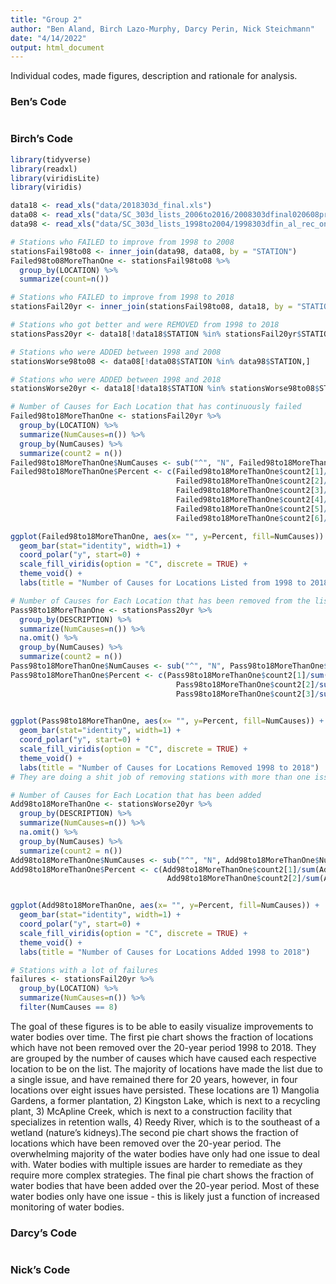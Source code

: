 ```yaml
---
title: "Group 2"
author: "Ben Aland, Birch Lazo-Murphy, Darcy Perin, Nick Steichmann"
date: "4/14/2022"
output: html_document
---
```


Individual codes, made figures, description and rationale for analysis.

### Ben's Code
```r

```

### Birch's Code
```r
library(tidyverse)
library(readxl)
library(viridisLite)
library(viridis)

data18 <- read_xls("data/2018303d_final.xls")
data08 <- read_xls("data/SC_303d_lists_2006to2016/2008303dfinal020608prtyrk.xls")
data98 <- read_xls("data/SC_303d_lists_1998to2004/1998303dfin_al_rec_only.xls")

# Stations who FAILED to improve from 1998 to 2008
stationsFail98to08 <- inner_join(data98, data08, by = "STATION")
Failed98to08MoreThanOne <- stationsFail98to08 %>% 
  group_by(LOCATION) %>% 
  summarize(count=n())

# Stations who FAILED to improve from 1998 to 2018
stationsFail20yr <- inner_join(stationsFail98to08, data18, by = "STATION")

# Stations who got better and were REMOVED from 1998 to 2018
stationsPass20yr <- data18[!data18$STATION %in% stationsFail20yr$STATION,]

# Stations who were ADDED between 1998 and 2008 
stationsWorse98to08 <- data08[!data08$STATION %in% data98$STATION,]

# Stations who were ADDED between 1998 and 2018
stationsWorse20yr <- data18[!data18$STATION %in% stationsWorse98to08$STATION,]

# Number of Causes for Each Location that has continuously failed
Failed98to18MoreThanOne <- stationsFail20yr %>% 
  group_by(LOCATION) %>% 
  summarize(NumCauses=n()) %>%
  group_by(NumCauses) %>%
  summarize(count2 = n())
Failed98to18MoreThanOne$NumCauses <- sub("^", "N", Failed98to18MoreThanOne$NumCauses)
Failed98to18MoreThanOne$Percent <- c(Failed98to18MoreThanOne$count2[1]/sum(Failed98to18MoreThanOne$count2)*100,
                                     Failed98to18MoreThanOne$count2[2]/sum(Failed98to18MoreThanOne$count2)*100,
                                     Failed98to18MoreThanOne$count2[3]/sum(Failed98to18MoreThanOne$count2)*100,
                                     Failed98to18MoreThanOne$count2[4]/sum(Failed98to18MoreThanOne$count2)*100,
                                     Failed98to18MoreThanOne$count2[5]/sum(Failed98to18MoreThanOne$count2)*100,
                                     Failed98to18MoreThanOne$count2[6]/sum(Failed98to18MoreThanOne$count2)*100)

ggplot(Failed98to18MoreThanOne, aes(x= "", y=Percent, fill=NumCauses)) +
  geom_bar(stat="identity", width=1) +
  coord_polar("y", start=0) +
  scale_fill_viridis(option = "C", discrete = TRUE) +
  theme_void() +
  labs(title = "Number of Causes for Locations Listed from 1998 to 2018")

# Number of Causes for Each Location that has been removed from the list
Pass98to18MoreThanOne <- stationsPass20yr %>% 
  group_by(DESCRIPTION) %>% 
  summarize(NumCauses=n()) %>%
  na.omit() %>%
  group_by(NumCauses) %>%
  summarize(count2 = n()) 
Pass98to18MoreThanOne$NumCauses <- sub("^", "N", Pass98to18MoreThanOne$NumCauses)
Pass98to18MoreThanOne$Percent <- c(Pass98to18MoreThanOne$count2[1]/sum(Pass98to18MoreThanOne$count2)*100,
                                     Pass98to18MoreThanOne$count2[2]/sum(Pass98to18MoreThanOne$count2)*100,
                                     Pass98to18MoreThanOne$count2[3]/sum(Pass98to18MoreThanOne$count2)*100)
                                     

ggplot(Pass98to18MoreThanOne, aes(x= "", y=Percent, fill=NumCauses)) +
  geom_bar(stat="identity", width=1) +
  coord_polar("y", start=0) +
  scale_fill_viridis(option = "C", discrete = TRUE) +
  theme_void() +
  labs(title = "Number of Causes for Locations Removed 1998 to 2018")
# They are doing a shit job of removing stations with more than one issue

# Number of Causes for Each Location that has been added
Add98to18MoreThanOne <- stationsWorse20yr %>% 
  group_by(DESCRIPTION) %>% 
  summarize(NumCauses=n()) %>%
  na.omit() %>%
  group_by(NumCauses) %>%
  summarize(count2 = n()) 
Add98to18MoreThanOne$NumCauses <- sub("^", "N", Add98to18MoreThanOne$NumCauses)
Add98to18MoreThanOne$Percent <- c(Add98to18MoreThanOne$count2[1]/sum(Add98to18MoreThanOne$count2)*100,
                                   Add98to18MoreThanOne$count2[2]/sum(Add98to18MoreThanOne$count2)*100)


ggplot(Add98to18MoreThanOne, aes(x= "", y=Percent, fill=NumCauses)) +
  geom_bar(stat="identity", width=1) +
  coord_polar("y", start=0) +
  scale_fill_viridis(option = "C", discrete = TRUE) +
  theme_void() +
  labs(title = "Number of Causes for Locations Added 1998 to 2018")

# Stations with a lot of failures
failures <- stationsFail20yr %>% 
  group_by(LOCATION) %>% 
  summarize(NumCauses=n()) %>%
  filter(NumCauses == 8)
```
The goal of these figures is to be able to easily visualize improvements to water bodies over time. The first pie chart shows the fraction of locations which have not been removed over the 20-year period 1998 to 2018. They are grouped by the number of causes which have caused each respective location to be on the list. The majority of locations have made the list due to a single issue, and have remained there for 20 years, however, in four locations over eight issues have persisted. These locations are 1) Mangolia Gardens, a former plantation, 2) Kingston Lake, which is next to a recycling plant, 3) McApline Creek, which is next to a construction facility that specializes in retention walls, 4) Reedy River, which is to the southeast of a wetland (nature's kidneys).The second pie chart shows the fraction of locations which have been removed over the 20-year period. The overwhelming majority of the water bodies have only had one issue to deal with. Water bodies with multiple issues are harder to remediate as they require more complex strategies. The final pie chart shows the fraction of water bodies that have been added over the 20-year period. Most of these water bodies only have one issue - this is likely just a function of increased monitoring of water bodies.

### Darcy's Code
```r

```

### Nick's Code
```r

```